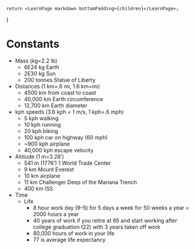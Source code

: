 	return <LearnPage markdown bottomPadding>{children}</LearnPage>;
}

# Constants

- Mass (kg=2.2 lb)
    - 6E24 kg Earth
    - 2E30 kg Sun
    - 200 tonnes Statue of Liberty
- Distances (1 km=.6 mi, 1.6 km=mi)
    - 4500 km from coast to coast
    - 40,000 km Earth circumference
    - 12,700 km Earth diameter
- kph speeds (3.6 kph = 1 m/s, 1 kph=.6 mph)
    - 5 kph walking
    - 10 kph running
    - 20 kph biking
    - 100 kph car on highway (60 mph)
    - ~900 kph airplane
    - 40,000 kph escape velocity
- Altitude (1 m=3.28’)
    - 541 m (1776’) 1 World Trade Center
    - 9 km Mount Everest
    - 10 km airplane
    - 11 km Challenger Deep of the Mariana Trench
    - 400 km ISS
- Time
    - Life
        - 8 hour work day (9–5) for 5 days a week for 50 weeks a year = 2000 hours a year
        - 40 years of work if you retire at 65 and start working after college graduation (22) with 3 years taken off work
        - 80,000 hours of work in your life
        - 77 is average life expectancy

